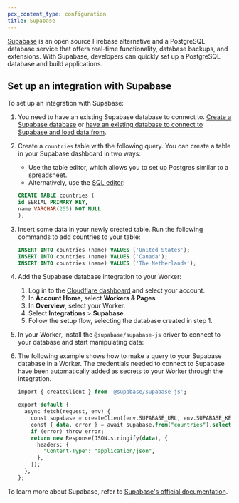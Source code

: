 ```yaml
---
pcx_content_type: configuration
title: Supabase
---
```



[Supabase](https://supabase.com/) is an open source Firebase alternative and a PostgreSQL database service that offers real-time functionality, database backups, and extensions. With Supabase, developers can quickly set up a PostgreSQL database and build applications.

<Render file="database_integrations_definition" />

## Set up an integration with Supabase

To set up an integration with Supabase:

1. You need to have an existing Supabase database to connect to. [Create a Supabase database](https://supabase.com/docs/guides/database/tables#creating-tables) or [have an existing database to connect to Supabase and load data from](https://supabase.com/docs/guides/database/tables#loading-data).

2. Create a `countries` table with the following query. You can create a table in your Supabase dashboard in two ways:

   - Use the table editor, which allows you to set up Postgres similar to a spreadsheet.
   - Alternatively, use the [SQL editor](https://supabase.com/docs/guides/database/overview#the-sql-editor):

   ```sql
   CREATE TABLE countries (
   id SERIAL PRIMARY KEY,
   name VARCHAR(255) NOT NULL
   );
   ```

3. Insert some data in your newly created table. Run the following commands to add countries to your table:

   ```sql
   INSERT INTO countries (name) VALUES ('United States');
   INSERT INTO countries (name) VALUES ('Canada');
   INSERT INTO countries (name) VALUES ('The Netherlands');
   ```

4. Add the Supabase database integration to your Worker:

   1. Log in to the [Cloudflare dashboard](https://dash.cloudflare.com) and select your account.
   2. In **Account Home**, select **Workers & Pages**.
   3. In **Overview**, select your Worker.
   4. Select **Integrations** > **Supabase**.
   5. Follow the setup flow, selecting the database created in step 1.

5. In your Worker, install the `@supabase/supabase-js` driver to connect to your database and start manipulating data:

   <PackageManagers pkg="@supabase/supabase-js" />

6. The following example shows how to make a query to your Supabase database in a Worker. The credentials needed to connect to Supabase have been automatically added as secrets to your Worker through the integration.

   ```sql
   import { createClient } from '@supabase/supabase-js';

   export default {
     async fetch(request, env) {
       const supabase = createClient(env.SUPABASE_URL, env.SUPABASE_KEY);
       const { data, error } = await supabase.from("countries").select('*');
       if (error) throw error;
       return new Response(JSON.stringify(data), {
         headers: {
           "Content-Type": "application/json",
         },
       });
     },
   };
   ```

To learn more about Supabase, refer to [Supabase's official documentation](https://supabase.com/docs).
